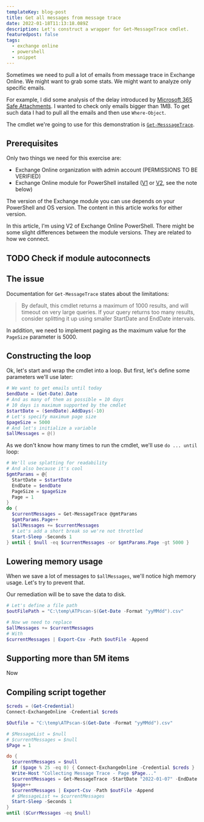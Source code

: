 ```yaml
---
templateKey: blog-post
title: Get all messages from message trace
date: 2022-01-18T11:13:18.089Z
description: Let's construct a wrapper for Get-MessageTrace cmdlet.
featuredpost: false
tags:
  - exchange online
  - powershell
  - snippet
---
```

Sometimes we need to pull a lot of emails from message trace in Exchange Online. We might want to grab some stats. We might want to analyze only specific emails.

For example, I did some analysis of the delay introduced by [Microsoft 365 Safe Attachments](https://docs.microsoft.com/en-us/microsoft-365/security/office-365-security/safe-attachments?view=o365-worldwide). I wanted to check only emails bigger than 1MB. To get such data I had to pull all the emails and then use `Where-Object`.

The cmdlet we're going to use for this demonstration is [`Get-MesssageTrace`](https://docs.microsoft.com/en-us/powershell/module/exchange/get-messagetrace?view=exchange-ps).

## Prerequisites

Only two things we need for this exercise are:

* Exchange Online organization with admin account (PERMISSIONS TO BE VERIFIED)
* Exchange Online module for PowerShell installed ([V1](https://docs.microsoft.com/en-us/powershell/exchange/v1-module-mfa-connect-to-exo-powershell?view=exchange-ps) or [V2](https://docs.microsoft.com/en-us/powershell/exchange/exchange-online-powershell?view=exchange-ps), see the note below)

<Note>

  The version of the Exchange module you can use depends on your PowerShell and OS version. The content in this article works for either version.

</Note>

In this article, I'm using V2 of Exchange Online PowerShell. There might be some slight differences between the module versions. They are related to how we connect.

## TODO Check if module autoconnects

## The issue

Documentation for `Get-MessageTrace` states about the limitations:

> By default, this cmdlet returns a maximum of 1000 results, and will timeout on very large queries. If your query returns too many results, consider splitting it up using smaller StartDate and EndDate intervals.

In addition, we need to implement paging as the maximum value for the `PageSize` parameter is 5000.

## Constructing the loop

Ok, let's start and wrap the cmdlet into a loop. But first, let's define some parameters we'll use later:

```powershell
# We want to get emails until today
$endDate = (Get-Date).Date
# And as many of them as possible = 10 days
# 10 days is maximum supported by the cmdlet
$startDate = ($endDate).AddDays(-10)
# Let's specify maximum page size
$pageSize = 5000
# And let's initialize a variable
$allMessages = @()
```

As we don't know how many times to run the cmdlet, we'll use `do ... until` loop:

```powershell
# We'll use splatting for readability
# And also because it's cool
$gmtParams = @{
  StartDate = $startDate
  EndDate = $endDate
  PageSize = $pageSize
  Page = 1
}
do {
  $currentMessages = Get-MessageTrace @gmtParams
  $gmtParams.Page++
  $allMessages += $currentMessages
  # Let's add a short break so we're not throttled
  Start-Sleep -Seconds 1
} until { $null -eq $currentMessages -or $gmtParams.Page -gt 5000 } 
```

## Lowering memory usage

When we save a lot of messages to `$allMessages`, we'll notice high memory usage. Let's try to prevent that.

Our remediation will be to save the data to disk.

```powershell
# Let's define a file path
$outFilePath = "C:\temp\ATPscan-$(Get-Date -Format "yyMMdd").csv"

# Now we need to replace
$allMessages += $currentMessages
# With
$currentMessages | Export-Csv -Path $outFile -Append
```

## Supporting more than 5M items

Now 

## Compiling script together
```powershell
$creds = (Get-Credential)
Connect-ExchangeOnline -Credential $creds

$Outfile = "C:\temp\ATPscan-$(Get-Date -Format "yyMMdd").csv"

# $MessageList = $null  
# $currentMessages = $null
$Page = 1

do {
  $currentMessages = $null
  if ($page % 25 -eq 0) { Connect-ExchangeOnline -Credential $creds }	
  Write-Host "Collecting Message Trace - Page $Page..."  
  $currentMessages = Get-MessageTrace -StartDate "2022-01-07" -EndDate "2022-01-17" -PageSize 5000 -Page $Page -Status Delivered #| Where {$_.Size -gt 1MB}
  $page++  
  $currentMessages | Export-Csv -Path $outFile -Append
  # $MessageList += $currentMessages  
  Start-Sleep -Seconds 1
}  
until ($CurrMessages -eq $null)
```
